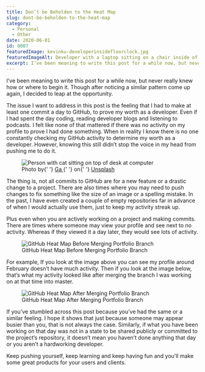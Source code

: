 ```yaml
---
title: Don’t be Beholden to the Heat Map
slug: dont-be-beholden-to-the-heat-map
category:
  - Personal
  - Other
date: 2020-06-01
id: 0007
featuredImage: kevinku-developerinsidefloorclock.jpg
featuredImageAlt: Developer with a laptop sitting on a chair inside of an analog clock on the ground
excerpt: I’ve been meaning to write this post for a while now, but never really knew how or where to begin it. Though...
---
```


I’ve been meaning to write this post for a while now, but never really knew how or where to begin it. Though after noticing a similar pattern come up again, I decided to leap at the opportunity.

The issue I want to address in this post is the feeling that I had to make at least one commit a day to GitHub, to prove my worth as a developer. Even if I had spent the day coding, reading developer blogs and listening to podcasts. I felt like none of that mattered if there was no activity on my profile to prove I had done something. When in reality I know there is no one constantly checking my GitHub activity to determine my worth as a developer. However, knowing this still didn’t stop the voice in my head from pushing me to do it.

<figure>
  <img
    src='Ga-personandcatatcomputer.jpg'
    alt='Person with cat sitting on top of desk at computer'
  />
  <figcaption>
    Photo by{' '}
    <a href='https://unsplash.com/@neringa?utm_source=unsplash&utm_medium=referral&utm_content=creditCopyText'>
      Ga
    </a>{' '}
    on{' '}
    <a href='https://unsplash.com/s/photos/problem?utm_source=unsplash&utm_medium=referral&utm_content=creditCopyText'>
      Unsplash
    </a>
  </figcaption>
</figure>

The thing is, not all commits to GitHub are for a new feature or a drastic change to a project. There are also times where you may need to push changes to fix something like the size of an image or a spelling mistake. In the past, I have even created a couple of empty repositories far in advance of when I would actually use them, just to keep my activity streak up.

Plus even when you are actively working on a project and making commits. There are times where someone may view your profile and see next to no activity. Whereas if they viewed it a day later, they would see lots of activity.

<figure>
  <img
    src='conts-before-merging-portfolio-branch.jpg'
    alt='GitHub Heat Map Before Merging Portfolio Branch'
  />
  <figcaption>GitHub Heat Map Before Merging Portfolio Branch</figcaption>
</figure>

For example, If you look at the image above you can see my profile around February doesn’t have much activity. Then if you look at the image below, that’s what my activity looked like after merging the branch I was working on at that time into master.

<figure>
  <img
    src='conts-after-merging-portfolio-branch.jpg'
    alt='GitHub Heat Map After Merging Portfolio Branch'
  />
  <figcaption>GitHub Heat Map After Merging Portfolio Branch</figcaption>
</figure>

If you’ve stumbled across this post because you’ve had the same or a similar feeling. I hope it shows that just because someone may appear busier than you, that is not always the case. Similarly, if what you have been working on that day was not in a state to be shared publicly or committed to the project’s repository, it doesn’t mean you haven’t done anything that day or you aren’t a hardworking developer.

Keep pushing yourself, keep learning and keep having fun and you’ll make some great products for your users and clients.
